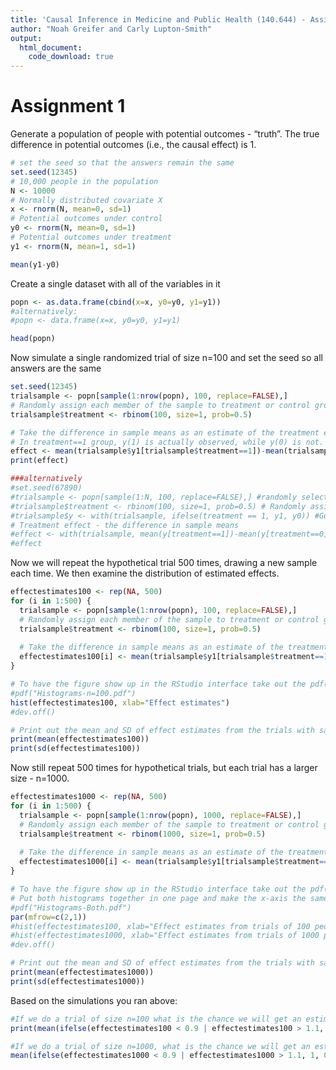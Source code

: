 ```yaml
---
title: 'Causal Inference in Medicine and Public Health (140.644) - Assignment 1 code'
author: "Noah Greifer and Carly Lupton-Smith"
output: 
  html_document:
    code_download: true
---
```


# Assignment 1

Generate a population of people with potential outcomes - "truth". The true difference in potential outcomes (i.e., the causal effect) is 1.

```r
# set the seed so that the answers remain the same
set.seed(12345)
# 10,000 people in the population
N <- 10000
# Normally distributed covariate X
x <- rnorm(N, mean=0, sd=1)
# Potential outcomes under control
y0 <- rnorm(N, mean=0, sd=1)
# Potential outcomes under treatment
y1 <- rnorm(N, mean=1, sd=1)

mean(y1-y0)
```

Create a single dataset with all of the variables in it
```r
popn <- as.data.frame(cbind(x=x, y0=y0, y1=y1))
#alternatively:
#popn <- data.frame(x=x, y0=y0, y1=y1)

head(popn)
```

Now simulate a single randomized trial of size n=100 and set the seed so all answers are the same
```r
set.seed(12345)
trialsample <- popn[sample(1:nrow(popn), 100, replace=FALSE),]
# Randomly assign each member of the sample to treatment or control groups
trialsample$treatment <- rbinom(100, size=1, prob=0.5)

# Take the difference in sample means as an estimate of the treatment effect
# In treatment==1 group, y(1) is actually observed, while y(0) is not. The opposite is true in the treatment==0 group
effect <- mean(trialsample$y1[trialsample$treatment==1])-mean(trialsample$y0[trialsample$treatment==0])
print(effect)

###alternatively
#set.seed(67890)
#trialsample <- popn[sample(1:N, 100, replace=FALSE),] #randomly select 100 people (sample without replacement, a row can only be selected once)
#trialsample$treatment <- rbinom(100, size=1, prob=0.5) # Randomly assign each member of the sample to treatment or control groups
#trialsample$y <- with(trialsample, ifelse(treatment == 1, y1, y0)) #Generate observed outcomes (y)
# Treatment effect - the difference in sample means
#effect <- with(trialsample, mean(y[treatment==1])-mean(y[treatment==0]))
#effect
```

Now we will repeat the hypothetical trial 500 times, drawing a new sample each time. We then examine the distribution of estimated effects.

```r
effectestimates100 <- rep(NA, 500)
for (i in 1:500) {
  trialsample <- popn[sample(1:nrow(popn), 100, replace=FALSE),]
  # Randomly assign each member of the sample to treatment or control groups
  trialsample$treatment <- rbinom(100, size=1, prob=0.5)
  
  # Take the difference in sample means as an estimate of the treatment effect
  effectestimates100[i] <- mean(trialsample$y1[trialsample$treatment==1])-mean(trialsample$y0[trialsample$treatment==0])
}

# To have the figure show up in the RStudio interface take out the pdf() and dev.off() lines; with those lines a pdf called "Histograms-n=100.pdf" will be saved in your working directory # with the figure in it
#pdf("Histograms-n=100.pdf")
hist(effectestimates100, xlab="Effect estimates")
#dev.off()

# Print out the mean and SD of effect estimates from the trials with sample size 100 each
print(mean(effectestimates100))
print(sd(effectestimates100))
```

Now still repeat 500 times for hypothetical trials, but each trial has a larger size - n=1000.

```r
effectestimates1000 <- rep(NA, 500)
for (i in 1:500) {
  trialsample <- popn[sample(1:nrow(popn), 1000, replace=FALSE),]
  # Randomly assign each member of the sample to treatment or control groups
  trialsample$treatment <- rbinom(1000, size=1, prob=0.5)
  
  # Take the difference in sample means as an estimate of the treatment effect
  effectestimates1000[i] <- mean(trialsample$y1[trialsample$treatment==1])-mean(trialsample$y0[trialsample$treatment==0])
}

# To have the figure show up in the RStudio interface take out the pdf() and dev.off() lines
# Put both histograms together in one page and make the x-axis the same for both
#pdf("Histograms-Both.pdf")
par(mfrow=c(2,1))
#hist(effectestimates100, xlab="Effect estimates from trials of 100 people each", xlim=c(0.5, 1.5))
#hist(effectestimates1000, xlab="Effect estimates from trials of 1000 people each", xlim=c(0.5, 1.5))
#dev.off()

# Print out the mean and SD of effect estimates from the trials with sample size 1000 each
print(mean(effectestimates1000))
print(sd(effectestimates1000))
```

Based on the simulations you ran above:

```r
#If we do a trial of size n=100 what is the chance we will get an estimated effect that is larger than 1.1 or smaller than 0.9 (i.e., more than 0.1 off from 1?) 
print(mean(ifelse(effectestimates100 < 0.9 | effectestimates100 > 1.1, 1, 0)))

#If we do a trial of size n=1000, what is the chance we will get an estimated effect that is larger than 1.1 or smaller than 0.9 (i.e., more than 0.1 off from 1?)
mean(ifelse(effectestimates1000 < 0.9 | effectestimates1000 > 1.1, 1, 0))
```

